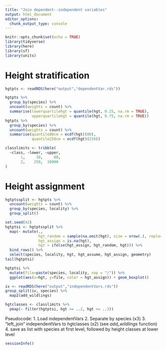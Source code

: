 ```yaml
---
title: "Join dependent--independent variables"
output: html_document
editor_options: 
  chunk_output_type: console
---
```


```r
knitr::opts_chunk$set(echo = TRUE)
library(tidyverse)
library(here)
library(sf)
library(units)
```

# Height stratification

```r
hgtpts <- readRDS(here("output","dependentVar.rds"))

hgtpts %>% 
  group_by(species) %>% 
  uncount(weights = count) %>% 
  summarise(lowerquartilehgt = quantile(hgt, 0.25, na.rm = TRUE),
            upperquartilehgt = quantile(hgt, 0.75, na.rm = TRUE))
hgtpts %>% 
  group_by(species) %>% 
  uncount(weights = count) %>% 
  summarise(quantile80cm = ecdf(hgt)(80),
            quantile250cm = ecdf(hgt)(250))

classlimits <- tribble(
  ~class, ~lower, ~upper,
       1,     30,     80,
       2,    250,  10000
)
```

# Height assignment

```r
hgtptssplit <- hgtpts %>% 
  uncount(weights = count) %>%
  group_by(species, locality) %>% 
  group_split()

set.seed(42)
hgtptsi <- hgtptssplit %>%
  map(~ mutate(., 
               hgt_random = sample(na.omit(hgt), size = nrow(.), replace = TRUE),
               hgt_assign = is.na(hgt),
               hgt = ifelse(hgt_assign, hgt_random, hgt))) %>% 
  bind_rows() %>% 
  select(species, locality, hgt, hgt_assume, hgt_assign, geometry)
tail(hgtptsi)

hgtptsi %>% 
  mutate(file=paste(species, locality, sep = "/")) %>% 
  ggplot(aes(x=hgt, y=file, color = hgt_assign)) + geom_boxplot()
```

```r
iv <- readRDS(here("output","independentVars.rds"))
group_split(iv, species) %>% 
  map2(add_wildlings)

hgtclasses <- classlimits %>% 
  pmap(~ filter(hgtptsi, hgt >= ..2, hgt <= ..3))


```

Pseudocode:
1. Load independentVars
2. Separate by species (x3)
3. "left_join" independentVars to hgtclasses (x2) (see *add_wildlings* function)
4. save as list with species at first level, followed by height classes at lower level


```r
sessionInfo()
```
